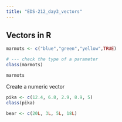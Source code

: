 ```yaml
---
title: "EDS-212_day3_vectors"
---
```


## Vectors in R

```r
marmots <- c("blue","green","yellow",TRUE)

# --- check the type of a parameter
class(marmots)

marmots
```

Create a numeric vector

```r
pika <- c(12.4, 6.8, 2.9, 8.9, 5)
class(pika)
```

```r
bear <- c(20L, 3L, 5L, 18L)
```
